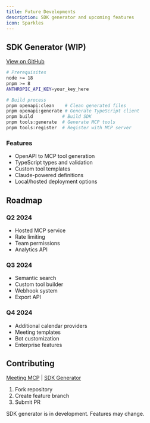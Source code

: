 ```yaml
---
title: Future Developments
description: SDK generator and upcoming features
icon: Sparkles
---
```



## SDK Generator (WIP)

[View on GitHub](https://github.com/Meeting-Baas/sdk-generator)

```bash
# Prerequisites
node >= 18
pnpm >= 8
ANTHROPIC_API_KEY=your_key_here

# Build process
pnpm openapi:clean    # Clean generated files
pnpm openapi:generate # Generate TypeScript client
pnpm build           # Build SDK
pnpm tools:generate  # Generate MCP tools
pnpm tools:register  # Register with MCP server
```

### Features

- OpenAPI to MCP tool generation
- TypeScript types and validation
- Custom tool templates
- Claude-powered definitions
- Local/hosted deployment options

## Roadmap

### Q2 2024

- Hosted MCP service
- Rate limiting
- Team permissions
- Analytics API

### Q3 2024

- Semantic search
- Custom tool builder
- Webhook system
- Export API

### Q4 2024

- Additional calendar providers
- Meeting templates
- Bot customization
- Enterprise features

## Contributing

[Meeting MCP](https://github.com/Meeting-Baas/meeting-mcp) | [SDK Generator](https://github.com/Meeting-Baas/sdk-generator)

1. Fork repository
2. Create feature branch
3. Submit PR

<Callout>SDK generator is in development. Features may change.</Callout>
